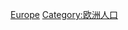 {{Commonscat|Demographics of Europe}}
{{Portal|歐洲}}
{{Cat main|欧洲人口}}
{{Europe topic}}
{{Europe topic|人口}} 

[[Category:區域人口統計|Europe]]
[[Category:欧洲人口|Category:欧洲人口]]